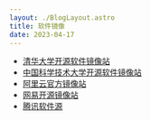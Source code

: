 ```yaml
---
layout: ./BlogLayout.astro
title: 软件镜像
date: 2023-04-17
---
```



- [清华大学开源软件镜像站](https://mirrors.tuna.tsinghua.edu.cn/)
- [中国科学技术大学开源软件镜像站](https://mirrors.ustc.edu.cn/)
- [阿里云官方镜像站](https://developer.aliyun.com/mirror/)
- [网易开源镜像站](https://mirrors.163.com/)
- [腾讯软件源](https://mirrors.cloud.tencent.com/)

